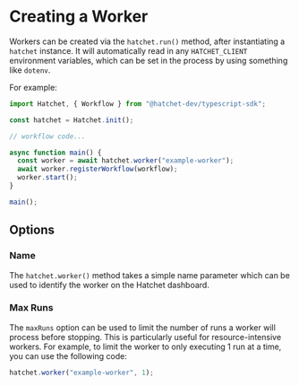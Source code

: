 # Creating a Worker

Workers can be created via the `hatchet.run()` method, after instantiating a `hatchet` instance.
It will automatically read in any `HATCHET_CLIENT` environment variables, which can be set in the process by using something like `dotenv`.

For example:

```ts
import Hatchet, { Workflow } from "@hatchet-dev/typescript-sdk";

const hatchet = Hatchet.init();

// workflow code...

async function main() {
  const worker = await hatchet.worker("example-worker");
  await worker.registerWorkflow(workflow);
  worker.start();
}

main();
```

## Options

### Name

The `hatchet.worker()` method takes a simple name parameter which can be used to identify the worker on the Hatchet dashboard.

### Max Runs

The `maxRuns` option can be used to limit the number of runs a worker will process before stopping. This is particularly useful for resource-intensive workers. For example, to limit the worker to only executing 1 run at a time, you can use the following code:

```ts
hatchet.worker("example-worker", 1);
```
